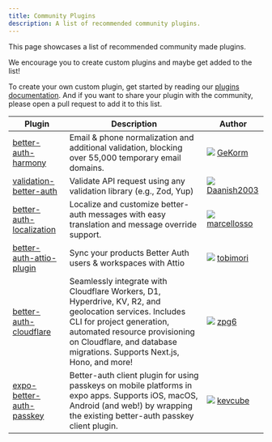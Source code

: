 ```yaml
---
title: Community Plugins
description: A list of recommended community plugins.
---
```


This page showcases a list of recommended community made plugins.

We encourage you to create custom plugins and maybe get added to the list!

To create your own custom plugin, get started by reading our [plugins documentation](/docs/concepts/plugins). And if you want to share your plugin with the community, please open a pull request to add it to this list.

| <div className="w-[200px]">Plugin</div>                                             | Description                                                                                                                  | <div className="w-[150px]">Author</div>                                                                                                                              |
| ----------------------------------------------------------------------------------- | ---------------------------------------------------------------------------------------------------------------------------- | -------------------------------------------------------------------------------------------------------------------------------------------------------------------- |
| [better-auth-harmony](https://github.com/gekorm/better-auth-harmony/)               | Email & phone normalization and additional validation, blocking over 55,000 temporary email domains.                         | <img src="https://github.com/GeKorm.png" className="rounded-full w-6 h-6 border opacity-70 m-0 inline mr-1" /> [GeKorm](https://github.com/GeKorm) |
| [validation-better-auth](https://github.com/Daanish2003/validation-better-auth)     | Validate API request using any validation library (e.g., Zod, Yup)                                                           | <img src="https://github.com/Daanish2003.png" className="rounded-full w-6 h-6 border opacity-70 m-0 inline mr-1" /> [Daanish2003](https://github.com/Daanish2003) |
| [better-auth-localization](https://github.com/marcellosso/better-auth-localization) | Localize and customize better-auth messages with easy translation and message override support.                              | <img src="https://github.com/marcellosso.png" className="rounded-full w-6 h-6 border opacity-70 m-0 inline mr-1" /> [marcellosso](https://github.com/marcellosso) |
| [better-auth-attio-plugin](https://github.com/tobimori/better-auth-attio-plugin)    | Sync your products Better Auth users & workspaces with Attio                              | <img src="https://github.com/tobimori.png" className="rounded-full w-6 h-6 border opacity-70 m-0 inline mr-1" /> [tobimori](https://github.com/tobimori) |
| [better-auth-cloudflare](https://github.com/zpg6/better-auth-cloudflare)            | Seamlessly integrate with Cloudflare Workers, D1, Hyperdrive, KV, R2, and geolocation services. Includes CLI for project generation, automated resource provisioning on Cloudflare, and database migrations. Supports Next.js, Hono, and more! | <img src="https://github.com/zpg6.png" className="rounded-full w-6 h-6 border opacity-70 m-0 inline mr-1" /> [zpg6](https://github.com/zpg6) |
| [expo-better-auth-passkey](https://github.com/kevcube/expo-better-auth-passkey)     | Better-auth client plugin for using passkeys on mobile platforms in expo apps. Supports iOS, macOS, Android (and web!) by wrapping the existing better-auth passkey client plugin.                                                                                                                  | <img src="https://github.com/kevcube.png" className="rounded-full w-6 h-6 border opacity-70 m-0 inline mr-1" /> [kevcube](https://github.comkevcube) |
